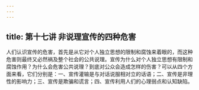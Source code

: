 ```yaml
---
---
---
```

title: 第十七讲 非说理宣传的四种危害
---





人们认识宣传的危害，首先是从它对个人独立思想的限制和腐蚀来着眼的，而这种危害则最终又必然祸及整个社会的公共说理。宣传为什么对个人独立思想有限制和腐蚀作用？为什么会危害公共说理？到底对公众会造成怎样的伤害？可以从四个方面来看，它们分别是：一、宣传灌输是与对话说服相对立的话语；二、宣传是非理性的影响力；三、宣传是欺骗和谎言；四、宣传利用人们的心理弱点和认知缺陷。
